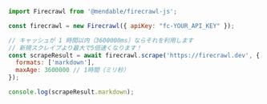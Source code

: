 ```javascript JavaScript
import Firecrawl from '@mendable/firecrawl-js';

const firecrawl = new Firecrawl({ apiKey: "fc-YOUR_API_KEY" });

// キャッシュが 1 時間以内（3600000ms）ならそれを利用します
// 新規スクレイプより最大で5倍速くなります！
const scrapeResult = await firecrawl.scrape('https://firecrawl.dev', {
  formats: ['markdown'],
  maxAge: 3600000 // 1時間（ミリ秒）
});

console.log(scrapeResult.markdown);
```
